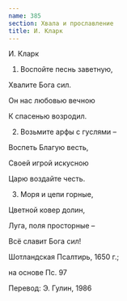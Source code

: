 ```yaml
---
name: 385
section: Хвала и прославление
title: И. Кларк
---
```

И. Кларк


1. Воспойте песнь заветную,

Хвалите Бога сил.

Он нас любовью вечною

К спасенью возродил.


2. Возьмите арфы с гуслями –

Воспеть Благую весть,

Своей игрой искусною

Царю воздайте честь.


3. Моря и цепи горные,

Цветной ковер долин,

Луга, поля просторные –

Всё славит Бога сил!


Шотландская Псалтирь, 1650 г.;

на основе Пс. 97

Перевод: Э. Гулин, 1986